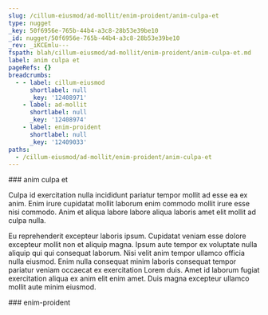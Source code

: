 ```yaml
---
slug: /cillum-eiusmod/ad-mollit/enim-proident/anim-culpa-et
type: nugget
_key: 50f6956e-765b-44b4-a3c8-28b53e39be10
_id: nugget/50f6956e-765b-44b4-a3c8-28b53e39be10
_rev: _iKCEmlu---
fspath: blah/cillum-eiusmod/ad-mollit/enim-proident/anim-culpa-et.md
label: anim culpa et
pageRefs: {}
breadcrumbs:
  - - label: cillum-eiusmod
      shortlabel: null
      _key: '12408971'
    - label: ad-mollit
      shortlabel: null
      _key: '12408974'
    - label: enim-proident
      shortlabel: null
      _key: '12409033'
paths:
  - /cillum-eiusmod/ad-mollit/enim-proident/anim-culpa-et
---
```


<NuggetArea>
<Nugget slug="/cillum-eiusmod/ad-mollit/enim-proident/anim-culpa-et" type="nugget" _key="50f6956e-765b-44b4-a3c8-28b53e39be10" _id="nugget/50f6956e-765b-44b4-a3c8-28b53e39be10" _rev="_iKCEmlu---" fspath="blah/cillum-eiusmod/ad-mollit/enim-proident/anim-culpa-et.md" label="anim culpa et" paths="/cillum-eiusmod/ad-mollit/enim-proident/anim-culpa-et">
<NuggetBody>
### anim culpa et

Culpa id exercitation nulla incididunt pariatur tempor mollit ad esse ea ex anim. Enim irure cupidatat mollit laborum enim commodo mollit irure esse nisi commodo. Anim et aliqua labore labore aliqua laboris amet elit mollit ad culpa nulla.

Eu reprehenderit excepteur laboris ipsum. Cupidatat veniam esse dolore excepteur mollit non et aliquip magna. Ipsum aute tempor ex voluptate nulla aliquip qui qui consequat laborum. Nisi velit anim tempor ullamco officia nulla eiusmod. Enim nulla consequat minim laboris consequat tempor pariatur veniam occaecat ex exercitation Lorem duis. Amet id laborum fugiat exercitation aliqua ex anim elit enim amet. Duis magna excepteur ullamco mollit aute minim eiusmod.

</NuggetBody>
<Breadcrumbs>
<Crumbs>
<Crumb _key="12408971" label="cillum-eiusmod" /><Crumb _key="12408974" label="ad-mollit" /><Crumb _key="12409033" label="enim-proident" />
</Crumbs>
</Breadcrumbs>
</Nugget>

<NuggetsInbound>
</NuggetsInbound>
<NuggetsOutbound>
</NuggetsOutbound>
</NuggetArea>
<PassagesInbound>
<Passage direction="inbound" type="passage" _key="12409033" _id="passage/12409033" _rev="_iKCEmlq--_" label="enim-proident" passage="enim-proident" fspath="blah/cillum-eiusmod/ad-mollit/enim-proident" paths="/cillum-eiusmod/ad-mollit/enim-proident" slug="/cillum-eiusmod/ad-mollit/enim-proident">
<NuggetBody>
### enim-proident

</NuggetBody>
<Breadcrumbs>
<Crumbs>
<Crumb _key="12408971" label="cillum-eiusmod" /><Crumb _key="12408974" label="ad-mollit" />
</Crumbs>
</Breadcrumbs>
</Passage>

</PassagesInbound>
<PassagesOutbound>
</PassagesOutbound>